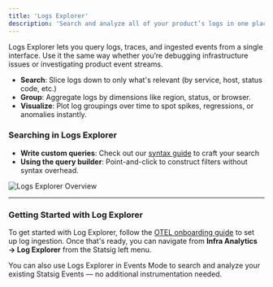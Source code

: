 ```yaml
---
title: 'Logs Explorer'
description: 'Search and analyze all of your product’s logs in one place.'
---
```


Logs Explorer lets you query logs, traces, and ingested events from a single interface. Use it the same way whether you’re debugging infrastructure issues or investigating product event streams.

- **Search**: Slice logs down to only what's relevant (by service, host, status code, etc.)
- **Group**: Aggregate logs by dimensions like region, status, or browser.
- **Visualize**: Plot log groupings over time to spot spikes, regressions, or anomalies instantly.

### Searching in Logs Explorer
- **Write custom queries**: Check out our [syntax guide](/infra-analytics/logs-explorer-queries) to craft your search
- **Using the query builder**: Point-and-click to construct filters without syntax overhead.

<Frame>
  <img src="/images/infra-analytics/logs-explorer-1.png" alt="Logs Explorer Overview" />
</Frame>

---

### Getting Started with Log Explorer
To get started with Log Explorer, follow the [OTEL onboarding guide](/server/concepts/open_telemetry) to set up log ingestion. Once that's ready, you can navigate from **Infra Analytics → Log Explorer** from the Statsig left menu.

You can also use Logs Explorer in Events Mode to search and analyze your existing Statsig Events — no additional instrumentation needed.
